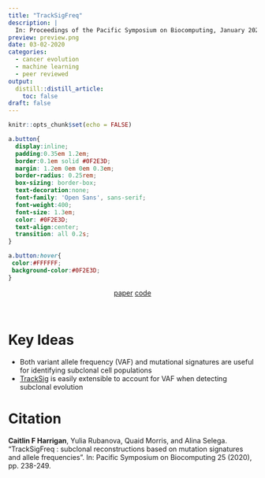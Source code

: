 ```yaml
---
title: "TrackSigFreq"
description: |
  In: Proceedings of the Pacific Symposium on Biocomputing, January 2020
preview: preview.png
date: 03-02-2020
categories:
  - cancer evolution
  - machine learning
  - peer reviewed
output: 
  distill::distill_article:
    toc: false
draft: false
---
```


```r
knitr::opts_chunk$set(echo = FALSE)
```

```css
a.button{
  display:inline;
  padding:0.35em 1.2em;
  border:0.1em solid #0F2E3D;
  margin: 1.2em 0em 0em 0.3em;
  border-radius: 0.25rem;
  box-sizing: border-box;
  text-decoration:none;
  font-family: 'Open Sans', sans-serif;
  font-weight:400;
  font-size: 1.3em;
  color: #0F2E3D;
  text-align:center;
  transition: all 0.2s;
}

a.button:hover{
 color:#FFFFFF;
 background-color:#0F2E3D;
}
```

<center>
  <a href="https://doi.org/10.1142/9789811215636_0022" class="button">paper</a>
  <a href="https://github.com/morrislab/TrackSigFreq" class="button">code</a>
</center>

<br>


# Key Ideas

* Both variant allele frequency (VAF) and mutational signatures are useful for identifying subclonal cell populations
* [TrackSig](caitharrigan.ca/posts/tracksig) is easily extensible to account for VAF when detecting subclonal evolution

# Citation

__Caitlin F Harrigan__, Yulia Rubanova, Quaid Morris, and Alina Selega. "TrackSigFreq : subclonal reconstructions based on mutation signatures and allele frequencies". In: Pacific Symposium on Biocomputing 25 (2020), pp. 238-249. 
